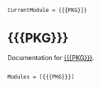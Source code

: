 ```@meta
CurrentModule = {{{PKG}}}
```

# {{{PKG}}}

Documentation for [{{{PKG}}}](https://{{{REPO}}}).

```@index
```

```@autodocs
Modules = [{{{PKG}}}]
```